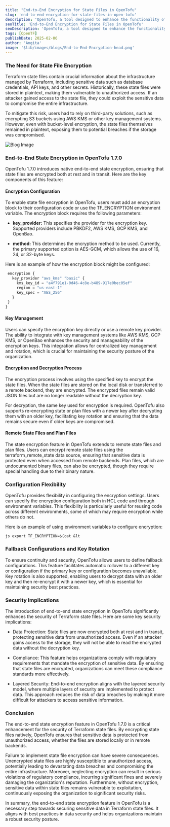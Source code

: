```yaml
---
title: "End-to-End Encryption for State Files in OpenTofu"
slug: 'end-to-end-encryption-for-state-files-in-open-tofu'
description: 'OpenTofu, a tool designed to enhance the functionality of Terraform, has introduced a significant security feature in its version 1.7.0: end-to-end state encryption. This feature addresses a critical security gap by ensuring that Terraform state files, which often contain sensitive data, are protected from unauthorized access.'
seoTitle: 'End-to-End Encryption for State Files in OpenTofu'
seoDescription: 'OpenTofu, a tool designed to enhance the functionality of Terraform, has introduced a significant security feature in its version 1.7.0: end-to-end state encryption. This feature addresses a critical security gap by ensuring that Terraform state files, which often contain sensitive data, are protected from unauthorized access. '
tags: [OpenTF]
publishDate: 2025-02-06
author: 'Angita'
image: '$lib/images/blogs/End-to-End-Encryption-head.png'
---
```




<div class="blog-details">
<h3>The Need for State File Encryption</h3>
<p>Terraform state files contain crucial information about the infrastructure managed by Terraform, including sensitive data such as database credentials, API keys, and other secrets. Historically, these state files were stored in plaintext, making them vulnerable to unauthorized access. If an attacker gained access to the state file, they could exploit the sensitive data to compromise the entire infrastructure.</p>
<p>To mitigate this risk, users had to rely on third-party solutions, such as encrypting S3 buckets using AWS KMS or other key management systems. However, even with bucket-level encryption, the state files themselves remained in plaintext, exposing them to potential breaches if the storage was compromised.</p>

<Image
    src={blogImageInner}
    alt="Blog Image"
    class="w-auto py-20"
    />
<h3>End-to-End State Encryption in OpenTofu 1.7.0</h3>
<p>OpenTofu 1.7.0 introduces native end-to-end state encryption, ensuring that state files are encrypted both at rest and in transit. Here are the key components of this feature:</p>
<h4 >Encryption Configuration</h4>
<p>To enable state file encryption in OpenTofu, users must add an encryption block to their configuration code or use the TF_ENCRYPTION environment variable. The encryption block requires the following parameters:</p>
<ul>
<li>
<p><strong>key_provider:</strong> This specifies the provider for the encryption key. Supported providers include PBKDF2, AWS KMS, GCP KMS, and OpenBao.</p>
</li>
<li>
<p><strong>method: </strong>This determines the encryption method to be used. Currently, the primary supported option is AES-GCM, which allows the use of 16, 24, or 32-byte keys.</p>
</li>
</ul>
<p>Here is an example of how the encryption block might be configured:</p>

```js terraform {
 encryption {
   key_provider "aws_kms" "basic" {
     kms_key_id = "a4f791e1-0d46-4c8e-b489-917e0bec05ef"
     region = "us-east-1"
     key_spec = "AES_256"
   }
 }
}
```
<h4 >Key Management</h4>
<p>Users can specify the encryption key directly or use a remote key provider. The ability to integrate with key management systems like AWS KMS, GCP KMS, or OpenBao enhances the security and manageability of the encryption keys. This integration allows for centralized key management and rotation, which is crucial for maintaining the security posture of the organization.</p>
<h4 >Encryption and Decryption Process</h4>
<p>The encryption process involves using the specified key to encrypt the state files. When the state files are stored on the local disk or transferred to a remote backend, they are encrypted. The encrypted files remain valid JSON files but are no longer readable without the decryption key.</p>
<p>For decryption, the same key used for encryption is required. OpenTofu also supports re-encrypting state or plan files with a newer key after decrypting them with an older key, facilitating key rotation and ensuring that the data remains secure even if older keys are compromised.</p>
<h4 >Remote State Files and Plan Files</h4>
<p>The state encryption feature in OpenTofu extends to remote state files and plan files. Users can encrypt remote state files using the terraform_remote_state data source, ensuring that sensitive data is protected even when accessed from remote backends. Plan files, which are undocumented binary files, can also be encrypted, though they require special handling due to their binary nature.</p>
<h3>Configuration Flexibility</h3>
<p>OpenTofu provides flexibility in configuring the encryption settings. Users can specify the encryption configuration both in HCL code and through environment variables. This flexibility is particularly useful for reusing code across different environments, some of which may require encryption while others do not.</p>
<p>Here is an example of using environment variables to configure encryption:</p>

```js export TF_ENCRYPTION=$(cat &lt```

<h3>Fallback Configurations and Key Rotation</h3>
<p>To ensure continuity and security, OpenTofu allows users to define fallback configurations. This feature facilitates automatic rollover to a different key or configuration if the primary key or configuration becomes unavailable. Key rotation is also supported, enabling users to decrypt data with an older key and then re-encrypt it with a newer key, which is essential for maintaining security best practices.</p>
<h3>Security Implications</h3>
<p>The introduction of end-to-end state encryption in OpenTofu significantly enhances the security of Terraform state files. Here are some key security implications:</p>
<ul>
<li>
<p>Data Protection: State files are now encrypted both at rest and in transit, protecting sensitive data from unauthorized access. Even if an attacker gains access to the storage, they will not be able to read the encrypted data without the decryption key.</p>
</li>
<li>
<p>Compliance: This feature helps organizations comply with regulatory requirements that mandate the encryption of sensitive data. By ensuring that state files are encrypted, organizations can meet these compliance standards more effectively.</p>
</li>
<li>
<p>Layered Security: End-to-end encryption aligns with the layered security model, where multiple layers of security are implemented to protect data. This approach reduces the risk of data breaches by making it more difficult for attackers to access sensitive information.</p>
</li>
</ul>
<h3>Conclusion</h3>
<p>The end-to-end state encryption feature in OpenTofu 1.7.0 is a critical enhancement for the security of Terraform state files. By encrypting state files natively, OpenTofu ensures that sensitive data is protected from unauthorized access, whether the files are stored locally or in remote backends.</p>
<p>Failure to implement state file encryption can have severe consequences. Unencrypted state files are highly susceptible to unauthorized access, potentially leading to devastating data breaches and compromising the entire infrastructure. Moreover, neglecting encryption can result in serious violations of regulatory compliance, incurring significant fines and severely damaging the organization's reputation. Furthermore, without encryption, sensitive data within state files remains vulnerable to exploitation, continuously exposing the organization to significant security risks.</p>
<p>In summary, the end-to-end state encryption feature in OpenTofu is a necessary step towards securing sensitive data in Terraform state files. It aligns with best practices in data security and helps organizations maintain a robust security posture.</p>
</div>

